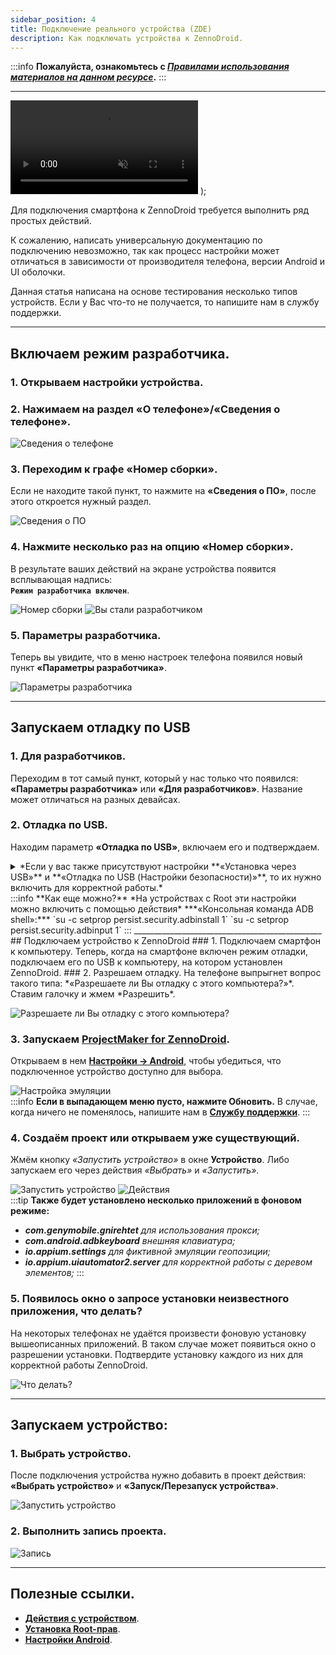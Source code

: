 ```yaml
---
sidebar_position: 4
title: Подключение реального устройства (ZDE)
description: Как подключать устройства к ZennoDroid.
---
```


:::info **Пожалуйста, ознакомьтесь с [*Правилами использования материалов на данном ресурсе*](../Disclaimer).**
:::
_______________________________________________
  <video controls playsInline muted preload="auto" className='docsVideo'>
    <source src={source} type="video/mp4" />
</video>
);   

Для подключения смартфона к ZennoDroid требуется выполнить ряд простых действий.  

К сожалению, написать универсальную документацию по подключению невозможно, так как процесс настройки может отличаться в зависимости от производителя телефона, версии Android и UI оболочки.

Данная статья написана на основе тестирования несколько типов устройств. Если у Вас что-то не получается, то напишите нам в службу поддержки.   
_______________________________________________
## Включаем режим разработчика.   
### 1. Открываем настройки устройства.  
### 2. Нажимаем на раздел **«О телефоне»**/**«Сведения о телефоне»**.  
![Сведения о телефоне](./assets/devices_pic1.png)    

### 3. Переходим к графе **«Номер сборки»**.   
Если не находите такой пункт, то нажмите на **«Сведения о ПО»**, после этого откроется нужный раздел.

![Сведения о ПО](./assets/devices_pic2.png)

### 4. Нажмите несколько раз на опцию **«Номер сборки»**.  
В результате ваших действий на экране устройства появится всплывающая надпись:   
**`Режим разработчика включен`**.  

![Номер сборки](./assets/devices_pic3.png) ![Вы стали разработчиком](./assets/devices_pic4.png)  
  
### 5. Параметры разработчика. 
Теперь вы увидите, что в меню настроек телефона появился новый пункт **«Параметры разработчика»**. 

![Параметры разработчика](./assets/devices_pic5.png)  
_______________________________________________
## Запускаем отладку по USB   
### 1. Для разработчиков.  
Переходим в тот самый пункт, который у нас только что появился: **«Параметры разработчика»** или **«Для разработчиков»**. Название может отличаться на разных девайсах.  

### 2. Отладка по USB.  
Находим параметр **«Отладка по USB»**, включаем его и подтверждаем.  
<details>
<summary>*Если у вас также присутствуют настройки **«Установка через USB»** и **«Отладка по USB (Настройки безопасности)»**, то их нужно включить для корректной работы.*</summary>  

![Отладка по USB](./assets/devices_pic6.png) ![Установка через USB](./assets/devices_pic7.png)
</details>   
:::info **Как еще можно?**
*На устройствах с Root эти настройки можно включить c помощью действия*  
***«Консольная команда ADB shell»:***   
`su -c setprop persist.security.adbinstall 1`    
`su -c setprop persist.security.adbinput 1`
::: 
_______________________________________________
## Подключаем устройство к ZennoDroid  
### 1. Подключаем смартфон к компьютеру.  
Теперь, когда на смартфоне включен режим отладки, подключаем его по USB к компьютеру, на котором установлен ZennoDroid.  
### 2. Разрешаем отладку.  
На телефоне выпрыгнет вопрос такого типа: *«Разрешаете ли Вы отладку с этого компьютера?»*. Ставим галочку и жмем *Разрешить*.  

![Разрешаете ли Вы отладку с этого компьютера?](./assets/devices_pic8.png)  

### 3. Запускаем [**ProjectMaker for ZennoDroid**](../category/project-maker). 
Открываем в нем [**Настройки → Android**](../Settings/Settings_for_Android), чтобы убедиться, что подключенное устройство доступно для выбора.    

![Настройка эмуляции](./assets/devices_pic9.png)  
:::info **Если в выпадающем меню пусто, нажмите Обновить.**
В случае, когда ничего не поменялось, напишите нам в [**Службу поддержки**](https://helpdesk.zennolab.com/ru).
:::
### 4. Создаём проект или открываем уже существующий.  
Жмём кнопку *«Запустить устройство»* в окне **Устройство**. Либо запускаем его через действия *«Выбрать»* и *«Запустить»*.  

![Запустить устройство](./assets/devices_pic10.png) ![Действия](./assets/devices_pic11.png)  
:::tip **Также будет установлено несколько приложений в фоновом режиме:** 
- ***com.genymobile.gnirehtet** для использования прокси;*  
- ***com.android.adbkeyboard** внешняя клавиатура;*  
- ***io.appium.settings** для фиктивной эмуляции геопозиции;*  
- ***io.appium.uiautomator2.server** для корректной работы с деревом элементов;*
:::
>  

### 5. Появилось окно о запросе установки неизвестного приложения, что делать?  

На некоторых телефонах не удаётся произвести фоновую установку вышеописанных приложений. В таком случае может появиться окно о разрешении установки. Подтвердите установку каждого из них для корректной работы ZennoDroid.

![Что делать?](./assets/devices_pic12.png)  
_______________________________________________
## Запускаем устройство:     

### 1. Выбрать устройство.  
После подключения устройства нужно добавить в проект действия:  
**«Выбрать устройство»** и **«Запуск/Перезапуск устройства»**.

![Запустить устройство](./assets/start_pic1.png)  

### 2. Выполнить запись проекта.     

![Запись](./assets/start_pic2.png)  
_______________________________________________
## Полезные ссылки.  
- [**Действия с устройством**](../Android/action).  
- [**Установка Root-прав**](../Installation/Root).  
- [**Настройки Android**](../Settings/Settings_for_Android).

